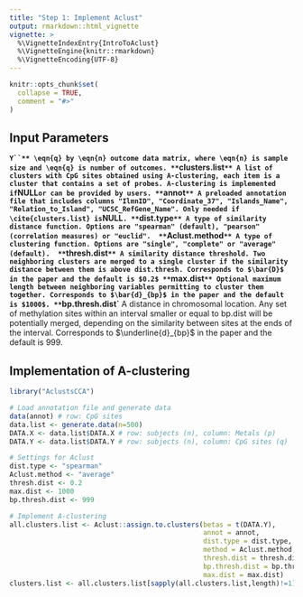 ```yaml
---
title: "Step 1: Implement Aclust"
output: rmarkdown::html_vignette
vignette: >
  %\VignetteIndexEntry{IntroToAclust}
  %\VignetteEngine{knitr::rmarkdown}
  %\VignetteEncoding{UTF-8}
---
```



```r
knitr::opts_chunk$set(
  collapse = TRUE,
  comment = "#>"
)
```

## Input Parameters

**`Y``** \eqn{q} by \eqn{n} outcome data matrix, where \eqn{n} is sample size and \eqn{q} is number of outcomes.
**`clusters.list`** A list of clusters with CpG sites obtained using A-clustering, each item is a cluster that contains a set of probes. A-clustering is implemented if `NULL` or can be provided by users.
**`annot`** A preloaded annotation file that includes columns "IlmnID", "Coordinate_37", "Islands_Name", "Relation_to_Island", "UCSC_RefGene_Name". Only needed if \cite{clusters.list} is `NULL`.
**`dist.type`** A type of similarity distance function. Options are "spearman" (default), "pearson" (correlation measures) or "euclid". 
**`Aclust.method`** A type of clustering function. Options are "single", "complete" or "average" (default). 
**`thresh.dist`** A similarity distance threshold. Two neighboring clusters are merged to a single cluster if the similarity distance between them is above dist.thresh. Corresponds to $\bar{D}$ in the paper and the default is $0.2$
**`max.dist`** Optional maximum length between neighboring variables permitting to cluster them together. Corresponds to $\bar{d}_{bp}$ in the paper and the default is $1000$.
**`bp.thresh.dist`** A distance in chromosomal location. Any set of methylation sites within an interval smaller or equal to bp.dist will be potentially merged, depending on the similarity between sites at the ends of the interval. Corresponds to $\underline{d}_{bp}$ in the paper and the default is $999$.

## Implementation of A-clustering

```r
library("AclustsCCA")

# Load annotation file and generate data
data(annot) # row: CpG sites
data.list <- generate.data(n=500)
DATA.X <- data.list$DATA.X # row: subjects (n), column: Metals (p)
DATA.Y <- data.list$DATA.Y # row: subjects (n), column: CpG sites (q)

# Settings for Aclust
dist.type <- "spearman"
Aclust.method <- "average"
thresh.dist <- 0.2
max.dist <- 1000
bp.thresh.dist <- 999

# Implement A-clustering
all.clusters.list <- Aclust::assign.to.clusters(betas = t(DATA.Y),
                                                annot = annot,
                                                dist.type = dist.type,
                                                method = Aclust.method,
                                                thresh.dist = thresh.dist,
                                                bp.thresh.dist = bp.thresh.dist,
                                                max.dist = max.dist)
clusters.list <- all.clusters.list[sapply(all.clusters.list,length)!=1]
```

